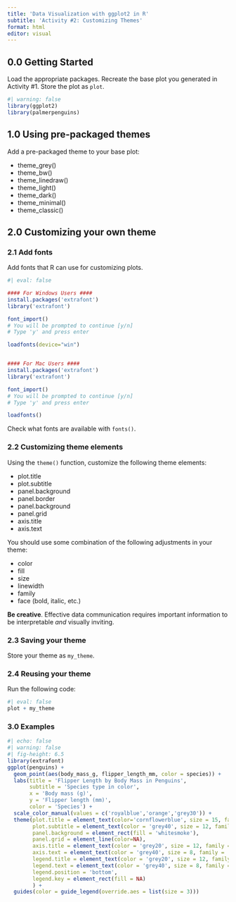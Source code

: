 ```yaml
---
title: 'Data Visualization with ggplot2 in R'
subtitle: 'Activity #2: Customizing Themes'
format: html 
editor: visual
---
```


## 0.0 Getting Started

Load the appropriate packages. Recreate the base plot you generated in Activity #1. Store the plot as `plot`.

```r
#| warning: false
library(ggplot2)
library(palmerpenguins)
```


## 1.0 Using pre-packaged themes 

Add a pre-packaged theme to your base plot: 

-   theme_grey()
-   theme_bw()
-   theme_linedraw()
-   theme_light()
-   theme_dark()
-   theme_minimal()
-   theme_classic()



## 2.0 Customizing your own theme

### 2.1 Add fonts 

Add fonts that R can use for customizing plots. 

```r
#| eval: false

#### For Windows Users ####
install.packages('extrafont')
library('extrafont')

font_import()
# You will be prompted to continue [y/n]
# Type 'y' and press enter

loadfonts(device="win")


#### For Mac Users ####
install.packages('extrafont')
library('extrafont')

font_import()
# You will be prompted to continue [y/n]
# Type 'y' and press enter

loadfonts()
```

Check what fonts are available with `fonts()`. 

### 2.2 Customizing theme elements

Using the `theme()` function, customize the following theme elements: 

-   plot.title
-   plot.subtitle
-   panel.background
-   panel.border
-   panel.background
-   panel.grid
-   axis.title
-   axis.text

You should use some combination of the following adjustments in your theme: 

-   color
-   fill
-   size
-   linewidth
-   family
-   face (bold, italic, etc.)


**Be creative**. Effective data communication requires important information to be interpretable *and* visually inviting. 


### 2.3 Saving your theme

Store your theme as `my_theme`.

### 2.4 Reusing your theme

Run the following code: 

```r
#| eval: false
plot + my_theme
```


### 3.0 Examples

```r
#| echo: false
#| warning: false
#| fig-height: 6.5
library(extrafont)
ggplot(penguins) + 
  geom_point(aes(body_mass_g, flipper_length_mm, color = species)) + 
  labs(title = 'Flipper Length by Body Mass in Penguins',
       subtitle = 'Species type in color', 
       x = 'Body mass (g)',
       y = 'Flipper length (mm)', 
       color = 'Species') + 
  scale_color_manual(values = c('royalblue','orange','grey30')) + 
  theme(plot.title = element_text(color='cornflowerblue', size = 15, family = 'Comic Sans MS',face = 'bold'), 
        plot.subtitle = element_text(color = 'grey40', size = 12, family = 'Malgun Gothic'), 
        panel.background = element_rect(fill = 'whitesmoke'), 
        panel.grid = element_line(color=NA), 
        axis.title = element_text(color = 'grey20', size = 12, family = 'Malgun Gothic'),
        axis.text = element_text(color = 'grey40', size = 8, family = 'Malgun Gothic'), 
        legend.title = element_text(color = 'grey20', size = 12, family = 'Malgun Gothic'),
        legend.text = element_text(color = 'grey40', size = 8, family = 'Malgun Gothic'), 
        legend.position = 'bottom', 
        legend.key = element_rect(fill = NA)
        ) + 
  guides(color = guide_legend(override.aes = list(size = 3)))
```
